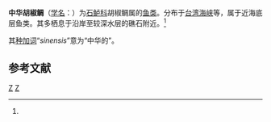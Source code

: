 {{Speciesbox
| taxon = Plectorhinchus sinensis
| binomial_authority = Zhu, Wu et Jin, 1977<ref name='id7550'>{{cite web| url =http://www.bioinfo.cn/db05/BjdwSpecies.php?action=view&id=7550| title =中华胡椒鲷| work =《中国动物物种编目数据库》| publisher =中国科学院微生物研究所| author =中国科学院动物研究所| accessdate =2009-04-16| deadurl =yes| archiveurl =https://web.archive.org/web/20160305051233/http://www.bioinfo.cn/db05/BjdwSpecies.php?action=view&id=7550| archivedate =2016-03-05}}</ref>
}}

'''中华胡椒鲷'''（[[学名|学名]]：{{lang|la|''Plectorhynchus sinensis''}}）为[[石鲈科|石鲈科]]胡椒鲷属的[[鱼类|鱼类]]。分布于[[台湾海峡|台湾海峡]]等，属于近海底层鱼类。其多栖息于沿岸至较深水层的礁石附近。<ref name='id7550'/>

其[[种加词|种加词]]“''sinensis''”意为“中华的”。

== 参考文献 ==
{{reflist}}

{{taxonbar}}

[[Category:_1977年描述的鱼类|Z]]
[[Category:胡椒鲷属|Z]]